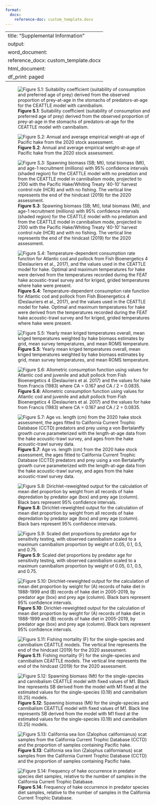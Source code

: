 ```yaml
---
format:
  docx:
    reference-doc: custom_template.docx
---
```

---
title: "Supplemental Information"
output:
  word_document:
    reference_docx: custom_template.docx
  html_document:
    df_print: paged
---

![**Figure S.1**: Suitability coefficient (suitability of consumption and preferred age of prey) derived from the observed proportion of prey-at-age in the stomachs of predators-at-age for the CEATTLE model with cannibalism.](./plots/CEATTLE/cannibalism/suitability.png)
 
![**Figure S.2**: Annual and average empirical weight-at-age of Pacific hake from the 2020 stock assessment.](./plots/weight-at-age.png)

![**Figure S.3**: Spawning biomass (SB; Mt), total biomass (Mt), and age-1 recruitment (millions) with 95% confidence intervals (shaded region) for the CEATTLE model with no predation and from the CEATTLE model in cannibalism mode, projected to 2100 with the Pacific Hake/Whiting Treaty ‘40-10’ harvest control rule (HCR) and with no fishing. The vertical line represents the end of the hindcast (2019) for the 2020 assessment.](./plots/CEATTLE/cannibalism/HCR_comparison.png)

![**Figure S.4**: Temperature-dependent consumption rate function for Atlantic cod and pollock from Fish Bioenergetics 4 (Deslauriers et al., 2017), and the values used in the CEATTLE model for hake. Optimal and maximum temperatures for hake were derived from the temperatures recorded during the FEAT hake acoustic-trawl survey and for kriged, grided temperatures where hake were present.](./plots/bioenergetics/temp_consumption.png)
 
![**Figure S.5**: Yearly mean kriged temperatures overall, mean kriged temperatures weighted by hake biomass estimates by grid, mean survey temperatures, and mean ROMS temperature.](./plots/temperature/mean_temp_compared.png)

![**Figure S.6**: Allometric consumption function using values for Atlantic cod and juvenile and adult pollock from Fish Bioenergetics 4 (Deslauriers et al. 2017) and the values for hake from Francis (1983) where CA = 0.167 and CA / 2 = 0.0835.](./plots/bioenergetics/allometric_mass.png)

![**Figure S.7**: Age vs. length (cm) from the 2020 hake stock assessment, the ages fitted to California Current Trophic Database (CCTD) predators and prey using a von Bertalanffy growth curve parameterized with the length-at-age data from the hake acoustic-trawl survey, and ages from the hake acoustic-trawl survey data.](./plots/diet/growth_curve.png)

![**Figure S.8**: Dirichlet-reweighted output for the calculation of mean diet proportion by weight from all records of hake depredation by predator age (box) and prey age (column). Black bars represent 95% confidence intervals.](./plots/diet/Dirichlet/Dirichlet_all_years.png)
 
![**Figure S.9**: Scaled diet proportions by predator age for sensitivity testing, with observed cannibalism scaled to a maximum cannibalism proportion by weight of 0.05, 0.1, 0.5, and 0.75.](./plots/CEATTLE/cannibalism/Testing/sensitivity_prop.png)
 
![**Figure S.10**: Dirichlet-reweighted output for the calculation of mean diet proportion by weight for (A) records of hake diet in 1988-1999 and (B) records of hake diet in 2005-2019, by predator age (box) and prey age (column). Black bars represent 95% confidence intervals.](./plots/diet/Dirichlet/Dirichlet_sens.png)

![**Figure S.11**: Fishing mortality (F) for the single-species and cannibalism CEATTLE models. The vertical line represents the end of the hindcast (2019) for the 2020 assessment.](./plots/CEATTLE/cannibalism/F.png)
 
![**Figure S.12**: Spawning biomass (Mt) for the single-species and cannibalism CEATTLE model with fixed values of M1. Black line represents SB derived from the model with M1 fixed at the estimated values for the single-species (0.19) and cannibalism (0.25) models.](./plots/CEATTLE/cannibalism/Testing/M1/M1_profile_SSB.png)

![**Figure S.13**: California sea lion (Zalophus californianus) scat samples from the California Current Trophic Database (CCTD) and the proportion of samples containing Pacific hake.](./plots/diet/Non-hake/CSL_hake_monthly.png)

![**Figure S.14**: Frequency of hake occurrence in predator species diet samples, relative to the number of samples in the California Current Trophic Database.](./plots/diet/hake_predators.png)
